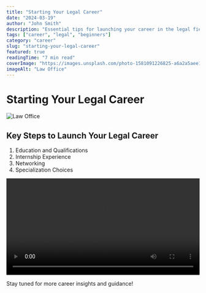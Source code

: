 ```yaml
---
title: "Starting Your Legal Career"
date: "2024-03-19"
author: "John Smith"
description: "Essential tips for launching your career in the legal field"
tags: ["career", "legal", "beginners"]
category: "career"
slug: "starting-your-legal-career"
featured: true
readingTime: "7 min read"
coverImage: "https://images.unsplash.com/photo-1581091226825-a6a2a5aee158"
imageAlt: "Law Office"
---
```


# Starting Your Legal Career

![Law Office](https://images.unsplash.com/photo-1581091226825-a6a2a5aee158)

## Key Steps to Launch Your Legal Career

1. Education and Qualifications
2. Internship Experience
3. Networking
4. Specialization Choices

<video width="100%" controls>
  <source src="/videos/legal-career-intro.mp4" type="video/mp4" />
  Your browser does not support the video tag.
</video>

Stay tuned for more career insights and guidance!